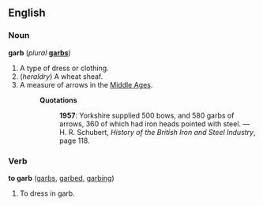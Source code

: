==English==
===Noun===
'''garb''' (''plural'' '''[[garbs]]''')

#A type of dress or clothing.
#(''heraldry'') A wheat sheaf.
#A measure of arrows in the [[Middle Ages]].
#:'''Quotations'''
#::'''1957''': Yorkshire supplied 500 bows, and 580 garbs of arrows, 360 of which had iron heads pointed with steel. &mdash; H. R. Schubert, ''History of the British Iron and Steel Industry'', page 118.

===Verb=== <!--transitive or intransitive?-->
'''to garb''' ([[garbs]], [[garbed]], [[garbing]])

#To dress in garb.